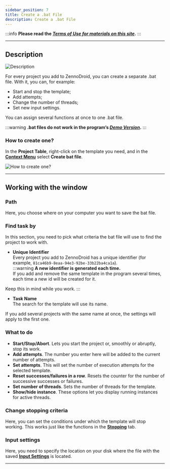 ```yaml
---
sidebar_position: 7
title: Create a .bat File
description: Create a .bat File
---  
```

:::info **Please read the [*Terms of Use for materials on this site*](../Disclaimer).**
:::
_______________________________________________  
## Description  
![Description](./assets/BatFile/BatFile_pic1.png)  

For every project you add to ZennoDroid, you can create a separate .bat file. With it, you can, for example:  
- Start and stop the template;  
- Add attempts;  
- Change the number of threads;  
- Set new input settings.  

You can assign several functions at once to one .bat file.  

:::warning **.bat files do not work in the program’s [*Demo Version*](../Installation/ZD_Demo).**
:::  

### How to create one?  
In the **Project Table**, right-click on the template you need, and in the [**Context Menu**](./Context_menu) select **Create bat file**.  

![How to create one?](./assets/BatFile/BatFile_pic2.png)
_______________________________________________
## Working with the window  
### Path  
Here, you choose where on your computer you want to save the bat file.  

### Find task by  
In this section, you need to pick what criteria the bat file will use to find the project to work with.  

- **Unique Identifier**  
Every project you add to ZennoDroid has a unique identifier (for example, `81ca46b9-8eaa-94e3-92be-33b22ba4ca1a`).  
:::warning **A new identifier is generated each time.**  
If you add and remove the same template in the program several times, each time a new id will be created for it.  

Keep this in mind while you work.
:::  

- **Task Name**  
The search for the template will use its name.  

If you add several projects with the same name at once, the settings will apply to the first one.  

### What to do  
- **Start/Stop/Abort**. Lets you start the project or, smoothly or abruptly, stop its work.  
- **Add attempts**. The number you enter here will be added to the current number of attempts.  
- **Set attempts**. This will set the number of execution attempts for the selected template.  
- **Reset successes/failures in a row**. Resets the counter for the number of successive successes or failures.  
- **Set number of threads**. Sets the number of threads for the template.  
- **Show/hide instance**. These options let you display running instances for active threads.  

### Change stopping criteria  
Here, you can set the conditions under which the template will stop working. This works just like the functions in the [**Stopping**](./Stopping) tab.  

### Input settings  
Here, you need to specify the location on your disk where the file with the saved [**Input Settings**](../Project%20Editor/Project/InputSetting) is located.  
_______________________________________________
